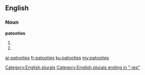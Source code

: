 ==English==

===Noun===
'''patooties'''

# {{plural of|patootie}}
# {{plural of|patooty}}

[[Category:English plurals]]
[[Category:English plurals ending in "-ies"]]

[[ar:patooties]]
[[fr:patooties]]
[[ku:patooties]]
[[my:patooties]]